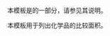{{Documentation subpage}}
本模板是{{tl|Chembox}}的一部分，请参见其说明。

本模板用于列出化学品的比较面积。

<includeonly>
[[Category:化学信息框模板|{{PAGENAME}}]]
</includeonly>